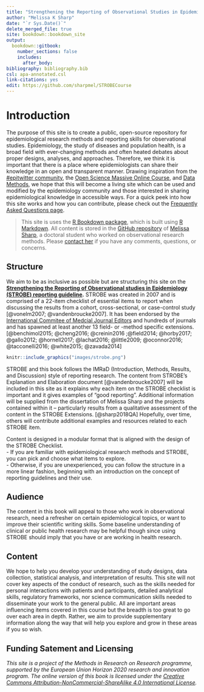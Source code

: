 ---
title: "Strengthening the Reporting of Observational Studies in Epidemiology STROBE (STROBE) Educational Expansion"
author: "Melissa K Sharp"
date: "`r Sys.Date()`"
delete_merged_file: true
site: bookdown::bookdown_site
output:
  bookdown::gitbook:
    number_sections: false 
    includes: 
      after_body: 
bibliography: bibliography.bib
csl: apa-annotated.csl
link-citations: yes
edit: https://github.com/sharpmel/STROBECourse
---

# Introduction {- #intro}
The purpose of this site is to create a public, open-source repository for epidemiological research methods and reporting skills for observational studies. Epidemiology, the study of diseases and population health, is a broad field with ever-changing methods and often heated debates about proper designs, analyses, and approaches. Therefore, we think it is important that there is a place where epidemiologists can share their knowledge in an open and transparent manner. Drawing inspiration from the [#epitwitter community](https://twitter.com/hashtag/epitwitter?lang=en),  the [Open Science Massive Online Course](https://opensciencemooc.eu/), and [Data Methods](https://discourse.datamethods.org/), we hope that this will become a living site which can be used and modified by the epidemiology community and those interested in sharing epidemiological knowledge in accessible ways. For a quick peek into how this site works and how you can contribute, please check out the [Frequently Asked Questions page](#faq).
</br>

> This site is uses the [R Bookdown package](https://bookdown.org/), which is built using [R Markdown](http://rmarkdown.rstudio.com). All content is stored in the [GitHub repository](https://github.com/sharpmel/STROBECourse) of [Melissa Sharp](http://melssaksharp.wordpress.com), a doctoral student who worked on observational research methods. Please [contact her](mailto:melissaksharp@gmail.com) if you have any comments, questions, or concerns. 

## Structure {-}
We aim to be as inclusive as possible but are structuring this site on the **[Strengthening the Reporting of Observational studies in Epidemiology (STROBE) reporting guideline](http://strobe-statement.com).** STROBE was created in 2007 and is comprised of a 22-item checklist of essential items to report when discussing the results from a cohort, cross-sectional, or case-control study [@vonelm2007; @vandenbroucke2007]. It has been endorsed by the [International Commitee of Medcial Journal Editors](www.icmje.org/) and hundreds of journals and has spawned at least another 13 field- or -method specific extensions. [@benchimol2015; @cheng2016; @creinin2016 ;@field2014; @horby2017; @gallo2012; @hornell2017; @lachat2016; @little2009; @oconnor2016; @tacconelli2016; @white2015; @zavada2014]
</br>

```{r STROBEChecklist, echo=FALSE, fig.cap="STROBE Checklist", out.width = '100%'}
knitr::include_graphics("images/strobe.png")
```

STROBE and this book follows the IMRaD (Introduction, Methods, Results, and Discussion) style of reporting research. The content from STROBE's Explanation and Elaboration document [@vandenbroucke2007] will be included in this site as it explains why each item on the STROBE checklist is important and it gives examples of "good reporting". Additional information will be supplied from the dissertation of Melissa Sharp and the projects contained within it -- particularly results from a qualitative assessment of the content in the STROBE Extensions. [@sharp2018QA] Hopefully, over time, others will contribute additional examples and resources related to each STROBE item.
</br>

Content is designed in a modular format that is aligned with the design of the STROBE Checklist.</br>
-	If you are familiar with epidemiological research methods and STROBE, you can pick and choose what items to explore.</br> 
-	Otherwise, if you are unexperienced, you can follow the structure in a more linear fashion, beginning with an introduction on the concept of reporting guidelines and their use. 
</br>

## Audience {-}
The content in this book will appeal to those who work in observational research, need a refresher on certain epidemiological topics, or want to improve their scientific writing skills. Some baseline understanding of clinical or public health research may be helpful though since using STROBE should imply that you have or are working in health research. 
<br />

## Content {-}
We hope to help you develop your understanding of study designs, data collection, statistical analysis, and interpretation of results. This site will not cover key aspects of the conduct of research, such as the skills needed for personal interactions with patients and participants, detailed analytical skills, regulatory frameworks, nor science communication skills needed to disseminate your work to the general public. All are important areas influencing items covered in this course but the breadth is too great to go over each area in depth. Rather, we aim to provide supplementary information along the way that will help you explore and grow in these areas if you so wish.
</br>

<h2> Funding Satement and Licensing </h2>
*This site is a project of the Methods in Research on Research programme, supported by the European Union Horizon 2020 research and innovation program. The online version of this book is licensed under the [Creative Commons Attribution-NonCommercial-ShareAlike 4.0 International License](https://creativecommons.org/licenses/by-nc-sa/4.0/).* 
</br>